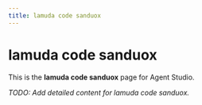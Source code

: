 ```yaml
---
title: lamuda code sanduox
---
```


# lamuda code sanduox

This is the **lamuda code sanduox** page for Agent Studio.

_TODO: Add detailed content for lamuda code sanduox._
